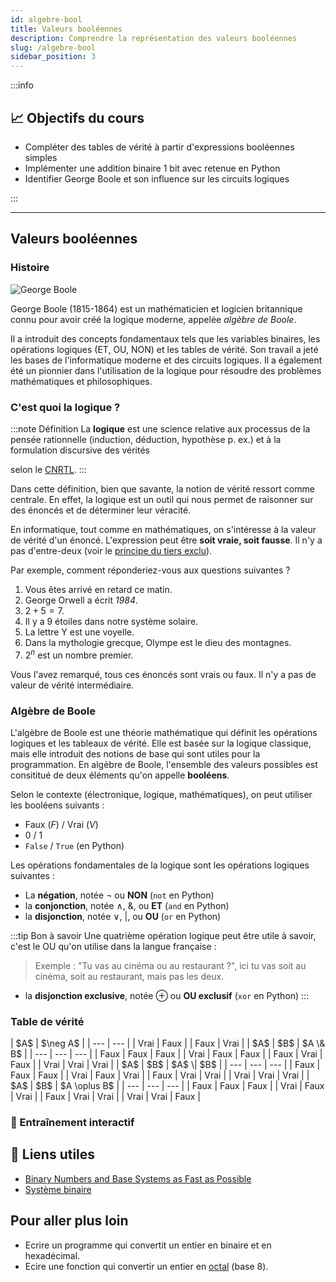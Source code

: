 ```yaml
---
id: algebre-bool
title: Valeurs booléennes
description: Comprendre la représentation des valeurs booléennes
slug: /algebre-bool
sidebar_position: 3
---
```


:::info

## 📈 Objectifs du cours

- Compléter des tables de vérité à partir d'expressions booléennes simples
- Implémenter une addition binaire 1 bit avec retenue en Python
- Identifier George Boole et son influence sur les circuits logiques

:::

---

## Valeurs booléennes

### Histoire

![George Boole](https://upload.wikimedia.org/wikipedia/commons/c/ce/George_Boole_color.jpg)

George Boole (1815-1864) est un mathématicien et logicien britannique connu pour avoir créé la logique moderne, appelée *algèbre de Boole*.

Il a introduit des concepts fondamentaux tels que les variables binaires, les opérations logiques (ET, OU, NON) et les tables de vérité. Son travail a jeté les bases de l'informatique moderne et des circuits logiques.
Il a également été un pionnier dans l'utilisation de la logique pour résoudre des problèmes mathématiques et philosophiques.

### C'est quoi la logique ?

:::note Définition
La **logique** est une science relative aux processus de la pensée rationnelle (induction, déduction, hypothèse p. ex.) et à la formulation discursive des vérités

selon le [CNRTL](https://www.cnrtl.fr/definition/logique).
:::

Dans cette définition, bien que savante, la notion de vérité ressort comme centrale. En effet, la logique est un outil qui nous permet de raisonner sur des énoncés et de déterminer leur véracité.

En informatique, tout comme en mathématiques, on s'intéresse à la valeur de vérité d'un énoncé. L'expression peut être **soit vraie, soit fausse**. Il n'y a pas d'entre-deux (voir le [principe du tiers exclu](https://fr.wikipedia.org/wiki/Principe_du_tiers_exclu)).  

Par exemple, comment réponderiez-vous aux questions suivantes ?

1. Vous êtes arrivé en retard ce matin.
2. George Orwell a écrit *1984*.
3. $2 + 5 = 7$.
4. Il y a 9 étoiles dans notre système solaire.
5. La lettre Y est une voyelle.
6. Dans la mythologie grecque, Olympe est le dieu des montagnes.
7. $2^n$ est un nombre premier.

Vous l'avez remarqué, tous ces énoncés sont vrais ou faux. Il n'y a pas de valeur de vérité intermédiaire. 

### Algèbre de Boole

L'algèbre de Boole est une théorie mathématique qui définit les opérations logiques et les tableaux de vérité. Elle est basée sur la logique classique, mais elle introduit des notions de base qui sont utiles pour la programmation.
En algèbre de Boole, l'ensemble des valeurs possibles est consititué de deux éléments qu'on appelle **booléens**.

Selon le contexte (électronique, logique, mathématiques), on peut utiliser les booléens suivants :
- Faux ($F$) / Vrai ($V$)
- 0 / 1
- `False` / `True` (en Python)

Les opérations fondamentales de la logique sont les opérations logiques suivantes :
- La **négation**, notée $\neg$ ou **NON** (`not` en Python)  
- la **conjonction**, notée $\land$, $\&$, ou **ET** (`and` en Python) 
- la **disjonction**, notée $\lor$, $|$, ou **OU** (`or` en Python)

:::tip Bon à savoir
Une quatrième opération logique peut être utile à savoir, c'est le OU qu'on utilise dans la langue française : 

> Exemple : "Tu vas au cinéma ou au restaurant ?", ici tu vas soit au cinéma, soit au restaurant, mais pas les deux.

- la **disjonction exclusive**, notée $\oplus$ ou **OU exclusif** (`xor` en Python)
:::

### Table de vérité


<Tabs>
  <TabItem value="non" label="La négation" default> 
    | $A$ | $\neg A$ |
    | --- | --- |
    | Vrai | Faux |
    | Faux | Vrai |
  </TabItem>
  <TabItem value="et" label="La conjonction">
    | $A$ | $B$ | $A \& B$ |
    | --- | --- | --- |
    | Faux | Faux | Faux |
    | Vrai | Faux | Faux |
    | Faux | Vrai | Faux |
    | Vrai | Vrai | Vrai |
  </TabItem>
  <TabItem value="or" label="La disjonction">
    | $A$ | $B$ | $A$ \| $B$ |
    | --- | --- | --- |
    | Faux | Faux | Faux |
    | Vrai | Faux | Vrai |
    | Faux | Vrai | Vrai |
    | Vrai | Vrai | Vrai |
  </TabItem>
  <TabItem value="xor" label="La disjonction exclusive">
    | $A$ | $B$ | $A \oplus B$ |
    | --- | --- | --- |
    | Faux | Faux | Faux |
    | Vrai | Faux | Vrai |
    | Faux | Vrai | Vrai |
    | Vrai | Vrai | Faux |
  </TabItem>
</Tabs>

### 🎯 Entraînement interactif

### 

## 🔗 Liens utiles

- [Binary Numbers and Base Systems as Fast as Possible](https://www.youtube.com/watch?v=LpuPe81bc2w)
- [Système binaire](https://fr.wikipedia.org/wiki/Syst%C3%A8me_binaire)

## Pour aller plus loin

- Ecrire un programme qui convertit un entier en binaire et en hexadécimal.
- Ecire une fonction qui convertir un entier en [octal](https://fr.wikipedia.org/wiki/Syst%C3%A8me_octal) (base 8).